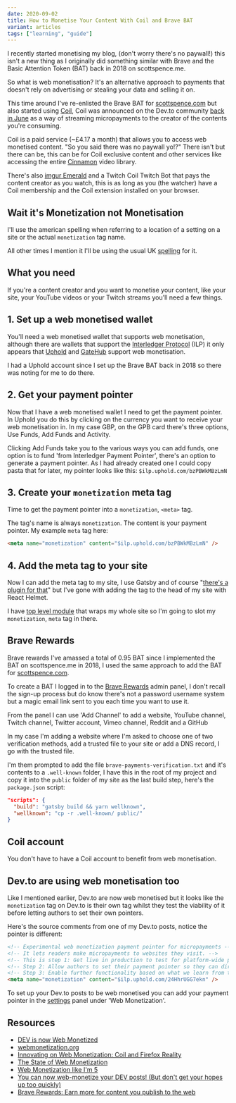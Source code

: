 ```yaml
---
date: 2020-09-02
title: How to Monetise Your Content With Coil and Brave BAT
variant: articles
tags: ["learning", "guide"]
---
```


I recently started monetising my blog, (don't worry there's no
paywall!) this isn't a new thing as I originally did something similar
with Brave and the Basic Attention Token (BAT) back in 2018 on
scottspence.me.

So what is web monetisation? It's an alternative approach to payments
that doesn't rely on advertising or stealing your data and selling it
on.

This time around I've re-enlisted the Brave BAT for [scottspence.com]
but also started using [Coil], Coil was announced on the Dev.to
community [back in June] as a way of streaming micropayments to the
creator of the contents you're consuming.

Coil is a paid service (~£4.17 a month) that allows you to access web
monetised content. "So you said there was no paywall yo!?" There isn't
but there can be, this can be for Coil exclusive content and other
services like accessing the entire [Cinnamon] video library.

There's also [imgur Emerald] and a Twitch Coil Twitch Bot that pays
the content creator as you watch, this is as long as you (the watcher)
have a Coil membership and the Coil extension installed on your
browser.

## Wait it's Monetization not Monetisation

I'll use the american spelling when referring to a location of a
setting on a site or the actual `monetization` tag name.

All other times I mention it I'll be using the usual UK [spelling] for
it.

## What you need

If you're a content creator and you want to monetise your content,
like your site, your YouTube videos or your Twitch streams you'll need
a few things.

## 1. Set up a web monetised wallet

You'll need a web monetised wallet that supports web monetisation,
although there are wallets that support the [Interledger Protocol]
(ILP) it only appears that [Uphold] and [GateHub] support web
monetisation.

I had a Uphold account since I set up the Brave BAT back in 2018 so
there was noting for me to do there.

## 2. Get your payment pointer

Now that I have a web monetised wallet I need to get the payment
pointer. In Uphold you do this by clicking on the currency you want to
receive your web monetisation in. In my case GBP, on the GPB card
there's three options, Use Funds, Add Funds and Activity.

Clicking Add Funds take you to the various ways you can add funds, one
option is to fund 'from Interledger Payment Pointer', there's an
option to generate a payment pointer. As I had already created one I
could copy pasta that for later, my pointer looks like this:
`$ilp.uphold.com/bzPBWkMBzLmN`

## 3. Create your `monetization` meta tag

Time to get the payment pointer into a `monetization`, `<meta>` tag.

The tag's name is always `monetization`. The content is your payment
pointer. My example `meta` tag here:

```html
<meta name="monetization" content="$ilp.uphold.com/bzPBWkMBzLmN" />
```

## 4. Add the meta tag to your site

Now I can add the meta tag to my site, I use Gatsby and of course
"[there's a plugin for that]" but I've gone with adding the tag to the
head of my site with React Helmet.

I have [top level module] that wraps my whole site so I'm going to
slot my `monetization`, `meta` tag in there.

## Brave Rewards

Brave rewards I've amassed a total of 0.95 BAT since I implemented the
BAT on scottspence.me in 2018, I used the same approach to add the BAT
for [scottspence.com].

To create a BAT I logged in to the [Brave Rewards] admin panel, I
don't recall the sign-up process but do know there's not a password
username system but a magic email link sent to you each time you want
to use it.

From the panel I can use 'Add Channel' to add a website, YouTube
channel, Twitch channel, Twitter account, Vimeo channel, Reddit and a
GitHub

In my case I'm adding a website where I'm asked to choose one of two
verification methods, add a trusted file to your site or add a DNS
record, I go with the trusted file.

I'm them prompted to add the file `brave-payments-verification.txt`
and it's contents to a `.well-known` folder, I have this in the root
of my project and copy it into the `public` folder of my site as the
last build step, here's the `package.json` script:

```json
"scripts": {
  "build": "gatsby build && yarn wellknown",
  "wellknown": "cp -r .well-known/ public/"
}
```

## Coil account

You don't have to have a Coil account to benefit from web
monetisation.

## Dev.to are using web monetisation too

Like I mentioned earlier, Dev.to are now web monetised but it looks
like the `monetization` tag on Dev.to is their own tag whilst they
test the viability of it before letting authors to set their own
pointers.

Here's the source comments from one of my Dev.to posts, notice the
pointer is different:

```html
<!-- Experimental web monetization payment pointer for micropayments -->
<!-- It lets readers make micropayments to websites they visit. -->
<!-- This is step 1: Get live in production to test for platform-wide payment pointer. -->
<!-- Step 2: Allow authors to set their payment pointer so they can directly monetize their content based on visitors. -->
<!-- Step 3: Enable further functionality based on what we learn from this experimentation and how the ecosystem evolves. -->
<meta name="monetization" content="$ilp.uphold.com/24HhrUGG7ekn" />
```

To set up your Dev.to posts to be web monetised you can add your
payment pointer in the [settings] panel under 'Web Monetization'.

## Resources

- [DEV is now Web Monetized]
- [webmonetization.org]
- [Innovating on Web Monetization: Coil and Firefox Reality]
- [The State of Web Monetization]
- [Web Monetization like I'm 5]
- [You can now web-monetize your DEV posts! (But don't get your hopes
  up too quickly)]
- [Brave Rewards: Earn more for content you publish to the web]

<!-- Links -->

[coil]: https://coil.com
[cinnamon]: https://cinnamon.video/
[imgur emerald]: https://imgur.com/emerald
[webmonetization.org]: https://webmonetization.org/
[quick start]: https://webmonetization.org/docs/getting-started
[back in june]: https://dev.to/devteam/dev-is-now-web-monetized-21db
[scottspence.com]: https://scottspence.com
[interledger protocol]: https://interledger.org/setup-wallets.html
[uphold]: https://uphold.com/
[gatehub]: https://gatehub.net/
[there's a plugin for that]: https://github.com/Daudr/gatsby-plugin-web-monetization
[top level module]: https://github.com/spences10/scottspence.com/blob/production/src/root-wrapper.js#L75
[settings]: https://dev.to/settings/misc
[spelling]: https://dictionary.cambridge.org/dictionary/english/monetization
[brave rewards]: https://publishers.basicattentiontoken.org
[web monetization like i'm 5]: https://dev.to/hacksultan/web-monetization-like-i-m-5-1418
[dev is now web monetized]: https://dev.to/devteam/dev-is-now-web-monetized-21db
[you can now web-monetize your dev posts! (but don't get your hopes up too quickly)]: https://dev.to/devteam/you-can-now-web-monetize-your-dev-posts-but-don-t-get-your-hopes-up-too-quickly-goc
[brave rewards: earn more for content you publish to the web]: https://publishers.basicattentiontoken.org/
[innovating on web monetization: coil and firefox reality]: https://hacks.mozilla.org/2020/03/web-monetization-coil-and-firefox-reality/
[the state of web monetization]: https://coil.com/p/kenmelendez/The-State-of-Web-Monetization/KTVijO7ah
